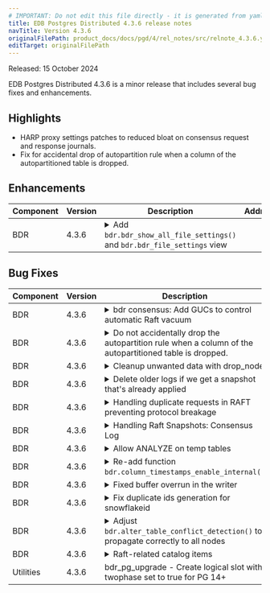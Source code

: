 ```yaml
---
# IMPORTANT: Do not edit this file directly - it is generated from yaml source.
title: EDB Postgres Distributed 4.3.6 release notes
navTitle: Version 4.3.6
originalFilePath: product_docs/docs/pgd/4/rel_notes/src/relnote_4.3.6.yml
editTarget: originalFilePath
---
```


Released: 15 October 2024

EDB Postgres Distributed 4.3.6 is a minor release that includes several bug fixes and enhancements.

## Highlights

- HARP proxy settings patches to reduced bloat on consensus request and response journals.
- Fix for accidental drop of autopartition rule when a column of the autopartitioned table is dropped.

## Enhancements

<table class="table w-100"><thead><tr><th>Component</th><th>Version</th><th>Description</th><th width="10%">Addresses</th></tr></thead><tbody>
<tr><td>BDR</td><td>4.3.6</td><td><details><summary>Add <code>bdr.bdr_show_all_file_settings()</code> and <code>bdr.bdr_file_settings</code> view</summary><hr/><p>Fix: Correct privileges for bdr_superuser.
Creating wrapper SECURITY DEFINER functions in the bdr schema
and granting access to bdr_superuser to use those:</p>
<ul>
<li><code>bdr.bdr_show_all_file_settings</code></li>
<li><code>bdr.bdr_file_settings</code></li>
</ul>
</details></td><td></td></tr>
</tbody></table>


## Bug Fixes

<table class="table w-100"><thead><tr><th>Component</th><th>Version</th><th>Description</th><th width="10%">Addresses</th></tr></thead><tbody>
<tr><td>BDR</td><td>4.3.6</td><td><details><summary>bdr consensus: Add GUCs to control automatic Raft vacuum</summary><hr/><p>Aggressive HARP proxy settings may face issues due to
increased bloat on consensus request and response journals.
This patch adds GUCs to control frequency of automatic vacuum on said
catalogs. The <code>bdr.raft_vacuum_interval</code> GUC controls how frequently the
tables are checked for VACUUM and ANALYZE. The Autovacuum GUCs and table
reloptions are used to determine whether VACUUM/ANALYZE is needed or
not.
The <code>bdr.raft_vacuum_full_interval</code> triggers VACUUM FULL on the tables.
The user can disable VACUUM FULL if normal VACUUM is sufficient to keep
the bloat in control.</p>
</details></td><td>40412</td></tr>
<tr><td>BDR</td><td>4.3.6</td><td><details><summary>Do not accidentally drop the autopartition rule when a column of the autopartitioned table is dropped.</summary><hr/><p>When ALTER TABLE .. DROP COLUMN is used, the object_access_hook is fired with <code>classId</code> set to RelationRelationId, but the <code>subId</code> is set to the attribute number to differentiate it from the DROP TABLE command. Therefore, we need to check the subId field to make sure that we are not performing actions that should only be triggered when a table is dropped.</p>
</details></td><td>40258</td></tr>
<tr><td>BDR</td><td>4.3.6</td><td><details><summary>Cleanup unwanted data with drop_node</summary><hr/><p>When we drop the local node we cleanup all the catalog tables internally.</p>
</details></td><td></td></tr>
<tr><td>BDR</td><td>4.3.6</td><td><details><summary>Delete older logs if we get a snapshot that's already applied</summary><hr/><p>The follower doesn't need the older logs once a snapshot is applied. If
we keep those around, the duplicate request id issue may keep happening.
So clear the logs a bit more aggressively once we know they are not
needed.</p>
</details></td><td></td></tr>
<tr><td>BDR</td><td>4.3.6</td><td><details><summary>Handling duplicate requests in RAFT preventing protocol breakage</summary><hr/><p>When processing RAFT entries, it's crucial to handle duplicate requests properly to prevent Raft protocol issues. Duplicate requests can occur when a client retries a request that has already been accepted and applied by the Raft leader. The problem arose when the leader failed to detect the duplicate request due to historical evidence being pruned.</p>
</details></td><td>37725</td></tr>
<tr><td>BDR</td><td>4.3.6</td><td><details><summary>Handling Raft Snapshots: Consensus Log</summary><hr/><p>When installing or importing a Raft snapshot, discard the consensus log unless it contains an entry matching the snapshot's last included entry and term.</p>
</details></td><td>37725</td></tr>
<tr><td>BDR</td><td>4.3.6</td><td><details><summary>Allow ANALYZE on temp tables</summary><hr/><p>The ANALYZE statement is already not replicated. We dont need to filter
if it's analyzing temp tables or not, we allow the user to analyze anything.</p>
</details></td><td>38826</td></tr>
<tr><td>BDR</td><td>4.3.6</td><td><details><summary>Re-add function <code>bdr.column_timestamps_enable_internal()</code></summary><hr/><p>This function was removed as the code can be merged with
<code>bdr.column_timestamps_disable()</code>. However, although that function is
deprecated, in a mixed-version cluster it could theoretically be called on an
older node, resulting in <code>bdr.column_timestamps_enable_internal()</code> being
replicated and causing an error on the nodes where it is no longer present.</p>
</details></td><td></td></tr>
<tr><td>BDR</td><td>4.3.6</td><td><details><summary>Fixed buffer overrun in the writer</summary><hr/><p>Include an extra zero byte at the end of a column value allocation in shared memory queue insert/update/delete messages.</p>
</details></td><td>98966</td></tr>
<tr><td>BDR</td><td>4.3.6</td><td><details><summary>Fix duplicate ids generation for snowflakeid</summary><hr/><p>Disallow multiple backends which concurrently increment the sequences
to simultaneously initialize the sequence for same millisecond timestamp value,
resulting in duplicate ids both with local seq id component as 0.</p>
</details></td><td></td></tr>
<tr><td>BDR</td><td>4.3.6</td><td><details><summary>Adjust <code>bdr.alter_table_conflict_detection()</code> to propagate correctly to all nodes</summary><hr/><p>Ensure that the propagation of <code>bdr.alter_table_conflict_detection()</code> (as well as the related, deprecated <code>bdr.column_timestamps_(en|dis)able()</code> functions) is carried out correctly to all logical standbys. Previously, this propagation did not occur if the logical standby was not directly attached to the node on which the functions were executed.</p>
</details></td><td>40258</td></tr>
<tr><td>BDR</td><td>4.3.6</td><td><details><summary>Raft-related catalog items</summary><hr/><p>This adds compatibility objects for:</p>
<ul>
<li><code>bdr.raft_instances</code></li>
<li><code>bdr.get_raft_status(node_group_name text)</code></li>
</ul>
<p>These additions ensure that Raft status queries operate correctly
in clusters running multiple major versions.</p>
</details></td><td></td></tr>
<tr><td>Utilities</td><td>4.3.6</td><td>bdr_pg_upgrade - Create logical slot with twophase set to true for PG 14+</td><td></td></tr>
</tbody></table>


